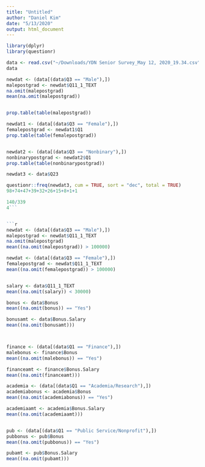 ```yaml
---
title: "Untitled"
author: "Daniel Kim"
date: "5/13/2020"
output: html_document
---
```


```r
library(dplyr)
library(questionr)
```

```r
data <- read.csv("~/Downloads/YDN Senior Survey_May 12, 2020_19.34.csv")
data
```

```r

newdat <- (data[(data$Q3 == "Male"),])
malepostgrad <- newdat$Q11_1_TEXT
na.omit(malepostgrad)
mean(na.omit(malepostgrad))


prop.table(table(malepostgrad))

newdat1 <- (data[(data$Q3 == "Female"),])
femalepostgrad <- newdat1$Q1
prop.table(table(femalepostgrad))


newdat2 <- (data[(data$Q3 == "Nonbinary"),])
nonbinarypostgrad <- newdat2$Q1
prop.table(table(nonbinarypostgrad))

newdat3 <- data$Q23

questionr::freq(newdat3, cum = TRUE, sort = "dec", total = TRUE)
98+74+47+39+32+26+15+8+1+1

140/339
4```


```r
newdat <- (data[(data$Q3 == "Male"),])
malepostgrad <- newdat$Q11_1_TEXT
na.omit(malepostgrad)
mean((na.omit(malepostgrad)) > 100000)

newdat <- (data[(data$Q3 == "Female"),])
femalepostgrad <- newdat$Q11_1_TEXT
mean((na.omit(femalepostgrad)) > 100000)


salary <- data$Q11_1_TEXT
mean((na.omit(salary)) < 30000)

bonus <- data$Bonus
mean((na.omit(bonus)) == "Yes")

bonusamt <- data$Bonus.Salary
mean((na.omit(bonusamt)))



finance <- (data[(data$Q1 == "Finance"),])
malebonus <- finance$Bonus
mean((na.omit(malebonus)) == "Yes")

financeamt <- finance$Bonus.Salary
mean((na.omit(financeamt)))
```

```r
academia <- (data[(data$Q1 == "Academia/Research"),])
academiabonus <- academia$Bonus
mean((na.omit(academiabonus)) == "Yes")

academiaamt <- academia$Bonus.Salary
mean((na.omit(academiaamt)))


pub <- (data[(data$Q1 == "Public Service/Nonprofit"),])
pubbonus <- pub$Bonus
mean((na.omit(pubbonus)) == "Yes")

pubamt <- pub$Bonus.Salary
mean((na.omit(pubamt)))
```

